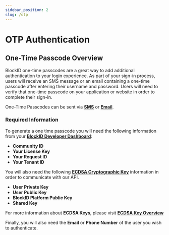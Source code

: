 ```yaml
---
sidebar_position: 2
slug: /otp
---
```




# OTP Authentication

## One-Time Passcode Overview

BlockID one-time passcodes are a great way to add additional authentication to your login experience. As part of your sign-in process, users will receive an SMS message or an email containing a one-time passcode after entering their username and password. Users will need to verify that one-time passcode on your application or website in order to complete their sign-in. 
 


One-Time Passcodes can be sent via **[SMS](/docs/otp/send)** or **[Email](/docs/otp/send)**. 

### Required Information


To generate a one time passcode you will need the following information from your **[BlockID Developer Dashboard](https://1k-dev.1kosmos.net/devportal/)**:

 - **Community ID**
 - **Your License Key**
 - **Your Request ID**
 - **Your Tenant ID**
 

You will also need the following **[ECDSA Cryptographic Key](/docs/ecdsa)** information in order to communicate with our API.     

 - **User Private Key**
 - **User Public Key**
 - **BlockID Platform Public Key** 
 - **Shared Key**

For more information about **ECDSA Keys**, please visit **[ECDSA Key Overview](/docs/ecdsa)**   


Finally, you will also need the **Email** or **Phone Number** of the user you wish to authenticate. 
 









